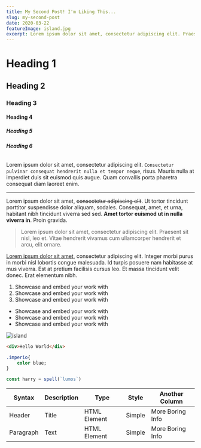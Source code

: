 ```yaml
---
title: My Second Post! I'm Liking This...
slug: my-second-post
date: 2020-03-22
featureImage: island.jpg
excerpt: Lorem ipsum dolor sit amet, consectetur adipiscing elit. Praesent sit nisl, leo et. Vitae hendrerit vivamus cum ullamcorper hendrerit et arcu, elit ornare.
---
```


# **Heading 1**

## **Heading 2**

### **Heading 3**

#### **Heading 4**

##### **Heading 5**

###### **Heading 6**

Lorem ipsum dolor sit amet, consectetur adipiscing elit. `Consectetur pulvinar consequat hendrerit nulla et tempor neque`, risus. Mauris nulla at imperdiet duis sit euismod quis augue. Quam convallis porta pharetra consequat diam laoreet enim.

<hr />

Lorem ipsum dolor sit amet, <del>consectetur adipiscing elit</del>. Ut tortor tincidunt porttitor suspendisse dolor aliquam, sodales. Consequat, amet, et urna, habitant nibh tincidunt viverra sed sed. <strong>Amet tortor euismod ut in nulla viverra in</strong>. Proin gravida.

> Lorem ipsum dolor sit amet, consectetur adipiscing elit. Praesent sit nisl, leo et. Vitae hendrerit vivamus cum ullamcorper hendrerit et arcu, elit ornare.

[Lorem ipsum dolor sit amet](https://www.google.com/), consectetur adipiscing elit. Integer morbi purus in morbi nisl lobortis congue malesuada. Id turpis posuere nam habitasse at mus viverra. Est at pretium facilisis cursus leo. Et massa tincidunt velit donec. Erat elementum nibh.

1. Showcase and embed your work with
2. Showcase and embed your work with
3. Showcase and embed your work with

- Showcase and embed your work with
- Showcase and embed your work with
- Showcase and embed your work with

![island](./island.jpg)

```html
<div>Hello World</div>
```

```css
.imperio{
    color blue;
}
```

```js
const harry = spell(`lumos`)
```

| Syntax    | Description | Type         | Style  | Another Column   |
| --------- | ----------- | ------------ | ------ | ---------------- |
| Header    | Title       | HTML Element | Simple | More Boring Info |
| Paragraph | Text        | HTML Element | Simple | More Boring Info |
